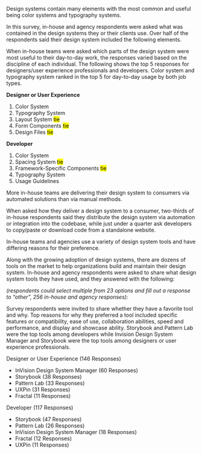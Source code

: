 
<ContentBlock>

Design systems contain many elements with the most common and useful being color systems and typography systems.

In this survey, in-house and agency respondents were asked what was contained in the design systems they or their clients use. Over half of the respondents said their design system included the following elements.

</ContentBlock>

<TopFeaturesElements />

<ContentBlock>

When in-house teams were asked which parts of the design system were most useful to their day-to-day work, the responses varied based on the discipline of each individual. The following shows the top 5 responses for designers/user experience professionals and developers. Color system and typography system ranked in the top 5 for day-to-day usage by both job types.

**Designer or User Experience**

1. Color System
2. Typography System
3. Layout System <mark className="util-italic">tie</mark>
4. Form Components <mark className="util-italic">tie</mark>
5. Design Files <mark className="util-italic">tie</mark>

**Developer**

1. Color System
2. Spacing System <mark className="util-italic">tie</mark>
3. Framework-Specific Components <mark className="util-italic">tie</mark>
4. Typography System
5. Usage Guidelines

More in-house teams are delivering their design system to consumers via automated solutions than via manual methods.

When asked how they deliver a design system to a consumer, two-thirds of in-house respondents said they distribute the design system via automation or integration into the codebase, while just under a quarter ask developers to copy/paste or download code from a standalone website.

</ContentBlock>

<Diagram2a />

<ContentBlock>

In-house teams and agencies use a variety of design system tools and have differing reasons for their preference.

Along with the growing adoption of design systems, there are dozens of tools on the market to help organizations build and maintain their design system. In-house and agency respondents were asked to share what design system tools they have used, and they answered with the following:

*(respondents could select multiple from 23 options and fill out a response to “other”, 256 in-house and agency responses):*

</ContentBlock>

<TopFeaturesTools />

<ContentBlock>

Survey respondents were invited to share whether they have a favorite tool and why. Top reasons for why they preferred a tool included specific features or compatibility, ease of use, collaboration abilities, speed and performance, and display and showcase ability. Storybook and Pattern Lab were the top tools among developers while Invision Design System Manager and Storybook were the top tools among designers or user experience professionals.

Designer or User Experience (146 Responses)

- InVision Design System Manager (60 Responses)
- Storybook (38 Responses)
- Pattern Lab (33 Responses)
- UXPin (31 Responses)
- Fractal (11 Responses)

Developer (117 Responses)

- Storybook (47 Responses)
- Pattern Lab (26 Responses)
- InVision Design System Manager (18 Responses)
- Fractal (12 Responses)
- UXPin (11 Responses)

</ContentBlock>
